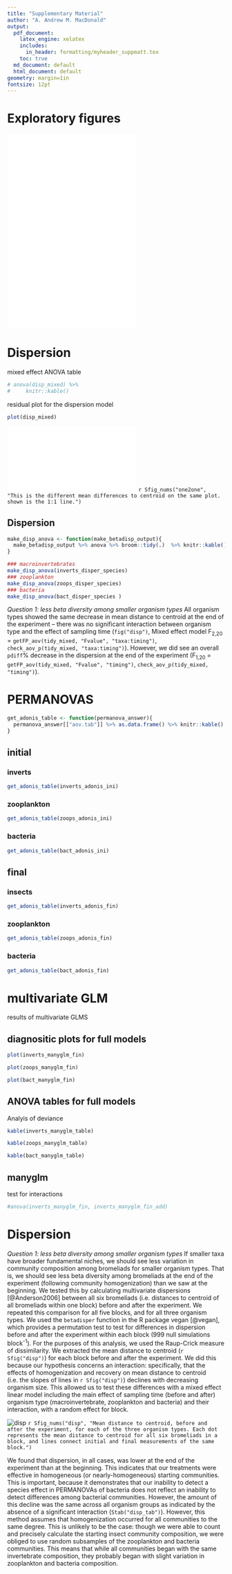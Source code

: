 ```yaml
---
title: "Supplementary Material"
author: "A. Andrew M. MacDonald"
output:
  pdf_document:
    latex_engine: xelatex
    includes:
      in_header: formatting/myheader_suppmatt.tex
    toc: true
  md_document: default
  html_document: default
geometry: margin=1in
fontsize: 12pt
---
```



# Exploratory figures

![](../figures/inverts.pdf)
![](../figures/zoop.pdf)
![](../figures/bact.pdf)

# Dispersion

mixed effect ANOVA table
```r
# anova(disp_mixed) %>% 
#     knitr::kable()
```

residual plot for the dispersion model
```r
plot(disp_mixed)
```

![](../figures/one_one_plot.pdf)
`r Sfig_nums("one2one", "This is the different mean differences to centroid on the same plot. shown is the 1:1 line.")`

## Dispersion

```r
make_disp_anova <- function(make_betadisp_output){
  make_betadisp_output %>% anova %>% broom::tidy(.)  %>% knitr::kable()
}
```


```r
### macroinvertebrates
make_disp_anova(inverts_disper_species)
### zooplankton
make_disp_anova(zoops_disper_species)
### bacteria
make_disp_anova(bact_disper_species )
```

*Question 1: less beta diversity among smaller organism types*
All organism types showed the same decrease in mean distance to centroid at the end of the experiment -- there was no significant interaction between organism type and the effect of sampling time (` fig("disp")`, Mixed effect model F~2,20~ = ` getFP_aov(tidy_mixed, "Fvalue", "taxa:timing")`, ` check_aov_p(tidy_mixed, "taxa:timing")`). However, we did see an overall ` pdiff`% decrease in the dispersion at the end of the experiment (F~1,20~ = ` getFP_aov(tidy_mixed, "Fvalue", "timing")`, ` check_aov_p(tidy_mixed, "timing")`).

# PERMANOVAS

```r
get_adonis_table <- function(permanova_answer){
  permanova_answer[["aov.tab"]] %>% as.data.frame() %>% knitr::kable()
}
```


## initial

### inverts
```r
get_adonis_table(inverts_adonis_ini)
```

### zooplankton
```r
get_adonis_table(zoops_adonis_ini)
```

### bacteria
```r
get_adonis_table(bact_adonis_ini)
```

## final
### insects
```r
get_adonis_table(inverts_adonis_fin)
```

### zooplankton
```r
get_adonis_table(zoops_adonis_fin)
```

### bacteria
```r
get_adonis_table(bact_adonis_fin)
```



# multivariate GLM

results of multivariate GLMS

## diagnositic plots for full models
```r
plot(inverts_manyglm_fin)
```


```r
plot(zoops_manyglm_fin)
```

```r

plot(bact_manyglm_fin)
```

## ANOVA tables for full models
Analyis of deviance 

```r
kable(inverts_manyglm_table)
```

```r
kable(zoops_manyglm_table)
```

```r
kable(bact_manyglm_table)
```

## manyglm


test for interactions
```r
#anova(inverts_manyglm_fin, inverts_manyglm_fin_add)

```


# Dispersion

*Question 1: less beta diversity among smaller organism types* 
If smaller taxa have broader fundamental niches, we should see less variation in community composition among
bromeliads for smaller organism types. That is, we should see less beta
diversity among bromeliads at the end of the experiment (following community homogenization) than we saw at the
beginning. We tested this by calculating multivariate dispersions
[@Anderson2006] between all six bromeliads (i.e. distances to centroid of all
bromeliads within one block) before and after the experiment. We repeated this
comparison for all five blocks, and for all three organism types. We used the
`betadisper` function in the R package vegan [@vegan], which provides a
permutation test to test for differences in dispersion before and after the
experiment within each block (999 null simulations block^-1^). For the
purposes of this analysis, we used the Raup-Crick measure of dissimilarity. We
extracted the mean distance to centroid (`r Sfig("disp")`) for each block
before and after the experiment. We did this because our hypothesis concerns
an interaction: specifically, that the effects of homogenization and recovery on mean distance to centroid
(i.e. the slopes of lines in `r Sfig("disp")`) declines with decreasing organism
size. This allowed us to test these differences with a mixed effect linear
model including the main effect of sampling time (before and after) organism
type (macroinvertebrate, zooplankton and bacteria) and their interaction, with
a random effect for block.


![disp](../figures/plot_disp_taxa.png)
`r Sfig_nums("disp", "Mean distance to centroid, before and after the experiment, for each of the three organism types. Each dot represents the mean distance to centroid for all six bromeliads in a block, and lines connect initial and final measurements of the same block.")`


We found that dispersion, in all cases, was lower at the end of the experiment
than at the beginning. This indicates that our treatments were effective in
homogeneous (or nearly-homogeneous) starting communities. This is important,
because it demonstrates that our inability to detect a species effect in
PERMANOVAs of bacteria does not reflect an inability to detect differences
among bacterial communities. However, the amount of this decline was the same
across all organism groups as indicated by the absence of a significant
interaction (` Stab("disp_tab")`). However, this method assumes that
homogenization occurred for all communities to the same degree. This is
unlikely to be the case: though we were able to count and precisely calculate
the starting insect community composition, we were obliged to use random
subsamples of the zooplankton and bacteria communities. This means that while
all communities began with the same invertebrate composition, they probably
began with slight variation in zooplankton and bacteria composition.
